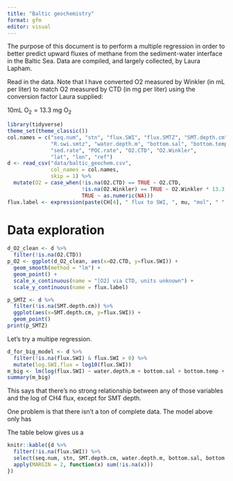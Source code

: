 ```yaml
---
title: "Baltic geochemistry"
format: gfm
editor: visual
---
```


The purpose of this document is to perform a multiple regression in order to better predict upward fluxes of methane from the sediment-water interface in the Baltic Sea. Data are compiled, and largely collected, by Laura Lapham.

Read in the data. Note that I have converted O2 measured by Winkler (in mL per liter) to match O2 measured by CTD (in mg per liter) using the conversion factor Laura supplied:

$10\textrm{mL O}_2 = 13.3\textrm{ mg O}_2$

```r
library(tidyverse)
theme_set(theme_classic())
col.names = c("seq.num", "stn", "flux.SWI", "flux.SMTZ", "SMT.depth.cm",
              "R.swi.smtz", "water.depth.m", "bottom.sal", "bottom.temp", 
              "sed.rate", "POC.rate", "O2.CTD", "O2.Winkler", 
              "lat", "lon", "ref")
d <- read_csv("data/baltic_geochem.csv",
              col_names = col.names, 
              skip = 1) %>%
  mutate(O2 = case_when(!is.na(O2.CTD) == TRUE ~ O2.CTD,
                        !is.na(O2.Winkler) == TRUE ~ O2.Winkler * 13.3 / 10,
                        TRUE ~ as.numeric(NA)))
flux.label <- expression(paste(CH[4], " flux to SWI, ", mu, "mol", " ", m^2, " ", day^{-1}))
```

# Data exploration

```r
d_O2_clean <- d %>%
  filter(!is.na(O2.CTD))
p_O2 <- ggplot(d_O2_clean, aes(x=O2.CTD, y=flux.SWI)) + 
  geom_smooth(method = "lm") + 
  geom_point() +
  scale_x_continuous(name = "[O2] via CTD, units unknown") + 
  scale_y_continuous(name = flux.label)
```


```r
p_SMTZ <- d %>%
  filter(!is.na(SMT.depth.cm)) %>%
  ggplot(aes(x=SMT.depth.cm, y=flux.SWI)) + 
  geom_point() 
print(p_SMTZ)
```


Let's try a multipe regression. 

```r
d_for_big_model <- d %>%
  filter(!is.na(flux.SWI) & flux.SWI > 0) %>%
  mutate(log.SWI.flux = log10(flux.SWI))
m_big <- lm(log(flux.SWI) ~ water.depth.m + bottom.sal + bottom.temp + SMT.depth.cm + O2, data = d_for_big_model)
summary(m_big)
```
This says that there's no strong relationship between any of those variables and the log of CH4 flux, except for SMT depth. 

One problem is that there isn't a ton of complete data. The model above only has 

The table below gives us a 
```r
knitr::kable({d %>%
  filter(!is.na(flux.SWI)) %>%
  select(seq.num, stn, SMT.depth.cm, water.depth.m, bottom.sal, bottom.temp, POC.rate, O2) %>%
  apply(MARGIN = 2, function(x) sum(!is.na(x)))
})
```

